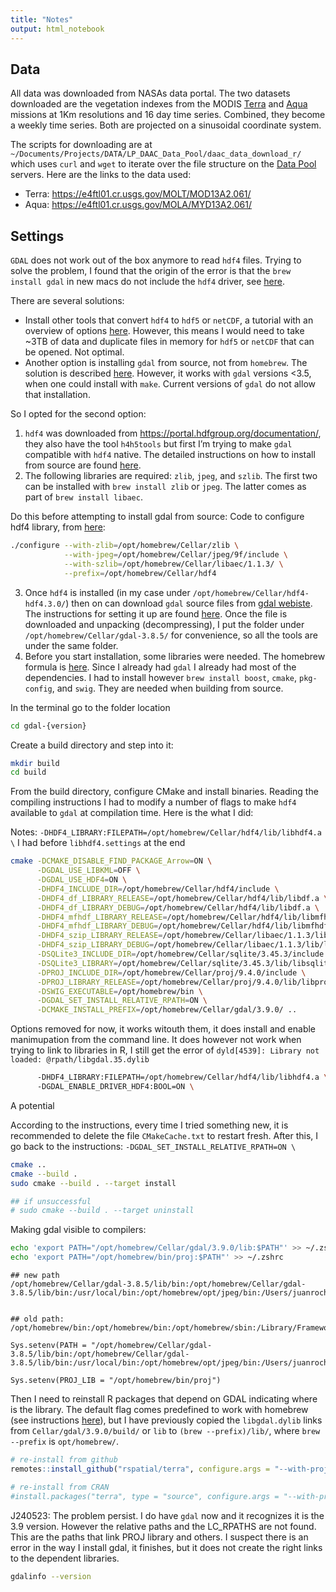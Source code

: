 ```yaml
---
title: "Notes"
output: html_notebook
---
```




## Data

All data was downloaded from NASAs data portal. The two datasets downloaded are 
the vegetation indexes from the MODIS [Terra]() and 
[Aqua](https://lpdaac.usgs.gov/products/myd13a2v061/) missions at 1Km resolutions
and 16 day time series. Combined, they become a weekly time series. Both are
projected on a sinusoidal coordinate system.

The scripts for downloading are at `~/Documents/Projects/DATA/LP_DAAC_Data_Pool/daac_data_download_r/`
which uses `curl` and `wget` to iterate over the file structure on the [Data Pool](https://lpdaac.usgs.gov/tools/data-pool/)
servers. Here are the links to the data used:

- Terra: <https://e4ftl01.cr.usgs.gov/MOLT/MOD13A2.061/>
- Aqua: <https://e4ftl01.cr.usgs.gov/MOLA/MYD13A2.061/>

## Settings

`GDAL` does not work out of the box anymore to read `hdf4` files. Trying to solve
the problem, I found that the origin of the error is that the `brew install gdal`
in new macs do not include the `hdf4` driver, see [here](https://github.com/rspatial/terra/issues/955).

There are several solutions:

- Install other tools that convert `hdf4` to `hdf5` or `netCDF`, a tutorial with an
overview of options [here](https://pjbartlein.github.io/REarthSysSci/hdf5_intro.html#convert-an-hdf4-file-to-hdf5). 
However, this means I would need to take ~3TB of data and duplicate files in memory
for `hdf5` or `netCDF` that can be opened. Not optimal.
- Another option is installing `gdal` from source, not from `homebrew`. The solution
is described [here](https://devcodef1.com/news/1022780/gdal-using-hdf4-formats).
However, it works with `gdal` versions <3.5, when one could install with `make`.
Current versions of `gdal` do not allow that installation.

So I opted for the second option:

1. `hdf4` was downloaded from <https://portal.hdfgroup.org/documentation/>, they also
have the tool `h4h5tools` but first I'm trying to make `gdal` compatible with `hdf4` native.
The detailed instructions on how to install from source are found [here](https://github.com/HDFGroup/hdf4/blob/hdf4.3.0/release_notes/INSTALL_Auto.txt).
2. The following libraries are required: `zlib`, `jpeg`, and `szlib`. The first two
can be installed with `brew install zlib` or `jpeg`. The latter comes as part of
`brew install libaec`.

Do this before attempting to install gdal from source: Code to configure hdf4 library, from [here](https://github.com/HDFGroup/hdf4/blob/hdf4.3.0/release_notes/INSTALL_Auto.txt):

```bash
./configure --with-zlib=/opt/homebrew/Cellar/zlib \
            --with-jpeg=/opt/homebrew/Cellar/jpeg/9f/include \
            --with-szlib=/opt/homebrew/Cellar/libaec/1.1.3/ \
            --prefix=/opt/homebrew/Cellar/hdf4
```



3. Once `hdf4` is installed (in my case under `/opt/homebrew/Cellar/hdf4-hdf4.3.0/`)
then on can download `gdal` source files from [gdal webiste](https://gdal.org/download.html).
The instructions for setting it up are found [here](https://gdal.org/development/building_from_source.html#building-from-source).
Once the file is downloaded and unpacking (decompressing), I put the folder under `/opt/homebrew/Cellar/gdal-3.8.5/`
for convenience, so all the tools are under the same folder. 
4. Before you start installation, some libraries were needed. The homebrew formula is [here](https://formulae.brew.sh/formula/gdal).
Since I already had `gdal` I already had most of the dependencies. I had to install however
`brew install boost`, `cmake`, `pkg-config`, and `swig`. They are needed when building
from source.


In the terminal go to the folder location

```bash
cd gdal-{version}
```

Create a build directory and step into it:

```bash
mkdir build
cd build
```

From the build directory, configure CMake and install binaries. Reading the compiling
instructions I had to modify a number of flags to make `hdf4` available to `gdal` 
at compilation time. Here is the what I did:

Notes: ` -DHDF4_LIBRARY:FILEPATH=/opt/homebrew/Cellar/hdf4/lib/libhdf4.a \` I had before `libhdf4.settings` at the end

```bash

cmake -DCMAKE_DISABLE_FIND_PACKAGE_Arrow=ON \
      -DGDAL_USE_LIBKML=OFF \
      -DGDAL_USE_HDF4=ON \
      -DHDF4_INCLUDE_DIR=/opt/homebrew/Cellar/hdf4/include \
      -DHDF4_df_LIBRARY_RELEASE=/opt/homebrew/Cellar/hdf4/lib/libdf.a \
      -DHDF4_df_LIBRARY_DEBUG=/opt/homebrew/Cellar/hdf4/lib/libdf.a \
      -DHDF4_mfhdf_LIBRARY_RELEASE=/opt/homebrew/Cellar/hdf4/lib/libmfhdf.a \
      -DHDF4_mfhdf_LIBRARY_DEBUG=/opt/homebrew/Cellar/hdf4/lib/libmfhdf.a \
      -DHDF4_szip_LIBRARY_RELEASE=/opt/homebrew/Cellar/libaec/1.1.3/lib/libsz.a \
      -DHDF4_szip_LIBRARY_DEBUG=/opt/homebrew/Cellar/libaec/1.1.3/lib/libsz.a \
      -DSQLite3_INCLUDE_DIR=/opt/homebrew/Cellar/sqlite/3.45.3/include \
      -DSQLite3_LIBRARY=/opt/homebrew/Cellar/sqlite/3.45.3/lib/libsqlite3.a \
      -DPROJ_INCLUDE_DIR=/opt/homebrew/Cellar/proj/9.4.0/include \
      -DPROJ_LIBRARY_RELEASE=/opt/homebrew/Cellar/proj/9.4.0/lib/libproj.a \
      -DSWIG_EXECUTABLE=/opt/homebrew/bin \
      -DGDAL_SET_INSTALL_RELATIVE_RPATH=ON \
      -DCMAKE_INSTALL_PREFIX=/opt/homebrew/Cellar/gdal/3.9.0/ ..

```

Options removed for now, it works witouth them, it does install and enable manimupation 
from the command line. It does however not work when trying to link to libraries in R, I 
still get the error of `dyld[4539]: Library not loaded: @rpath/libgdal.35.dylib`

```bash
      -DHDF4_LIBRARY:FILEPATH=/opt/homebrew/Cellar/hdf4/lib/libhdf4.a \ 
      -DGDAL_ENABLE_DRIVER_HDF4:BOOL=ON \
```

A potential 



According to the instructions, every time I tried something new, it is recommended to 
delete the file `CMakeCache.txt` to restart fresh.
After this, I go back to the instructions: `-DGDAL_SET_INSTALL_RELATIVE_RPATH=ON \`

```bash
cmake ..
cmake --build .
sudo cmake --build . --target install

## if unsuccessful
# sudo cmake --build . --target uninstall
```

Making gdal visible to compilers:

```bash
echo 'export PATH="/opt/homebrew/Cellar/gdal/3.9.0/lib:$PATH"' >> ~/.zshrc
echo 'export PATH="/opt/homebrew/bin/proj:$PATH"' >> ~/.zshrc


```


```
## new path
/opt/homebrew/Cellar/gdal-3.8.5/lib/bin:/opt/homebrew/Cellar/gdal-3.8.5/lib/bin:/usr/local/bin:/opt/homebrew/opt/jpeg/bin:/Users/juanrocha/.juliaup/bin:/opt/homebrew/bin:/opt/homebrew/sbin:/Library/Frameworks/Python.framework/Versions/3.12/bin:/usr/local/bin:/System/Cryptexes/App/usr/bin:/usr/bin:/bin:/usr/sbin:/sbin:/var/run/com.apple.security.cryptexd/codex.system/bootstrap/usr/local/bin:/var/run/com.apple.security.cryptexd/codex.system/bootstrap/usr/bin:/var/run/com.apple.security.cryptexd/codex.system/bootstrap/usr/appleinternal/bin:/var/folders/jm/d3760lfd491gkrb4_gll_n_w0000gn/T/RtmpyZAL9t/rstudio/terminal:/var/folders/jm/d3760lfd491gkrb4_gll_n_w0000gn/T/RtmpUPvm3b/rstudio/terminal:/var/folders/jm/d3760lfd491gkrb4_gll_n_w0000gn/T/Rtmpp5lRkj/rstudio/terminal:/opt/homebrew/bin:/opt/homebrew/sbin:/Library/Frameworks/Python.framework/Versions/3.12/bin:/Users/juanrocha/Applications/quarto/bin:/Library/TeX/texbin:/usr/texbin:/Applications/RStudio.app/Contents/Resources/app/quarto/bin:/Applications/RStudio.app/Contents/Resources/app/bin/postback


## old path:
/opt/homebrew/bin:/opt/homebrew/bin:/opt/homebrew/sbin:/Library/Frameworks/Python.framework/Versions/3.12/bin:/usr/local/bin:/System/Cryptexes/App/usr/bin:/usr/bin:/bin:/usr/sbin:/sbin:/var/run/com.apple.security.cryptexd/codex.system/bootstrap/usr/local/bin:/var/run/com.apple.security.cryptexd/codex.system/bootstrap/usr/bin:/var/run/com.apple.security.cryptexd/codex.system/bootstrap/usr/appleinternal/bin:/Users/juanrocha/Applications/quarto/bin:/Library/TeX/texbin:/usr/texbin:/Applications/RStudio.app/Contents/Resources/app/quarto/bin:/Applications/RStudio.app/Contents/Resources/app/bin/postback

Sys.setenv(PATH = "/opt/homebrew/Cellar/gdal-3.8.5/lib/bin:/opt/homebrew/Cellar/gdal-3.8.5/lib/bin:/usr/local/bin:/opt/homebrew/opt/jpeg/bin:/Users/juanrocha/.juliaup/bin:/opt/homebrew/bin:/opt/homebrew/sbin:/Library/Frameworks/Python.framework/Versions/3.12/bin:/usr/local/bin:/System/Cryptexes/App/usr/bin:/usr/bin:/bin:/usr/sbin:/sbin:/var/run/com.apple.security.cryptexd/codex.system/bootstrap/usr/local/bin:/var/run/com.apple.security.cryptexd/codex.system/bootstrap/usr/bin:/var/run/com.apple.security.cryptexd/codex.system/bootstrap/usr/appleinternal/bin:/var/folders/jm/d3760lfd491gkrb4_gll_n_w0000gn/T/RtmpyZAL9t/rstudio/terminal:/var/folders/jm/d3760lfd491gkrb4_gll_n_w0000gn/T/RtmpUPvm3b/rstudio/terminal:/var/folders/jm/d3760lfd491gkrb4_gll_n_w0000gn/T/Rtmpp5lRkj/rstudio/terminal:/opt/homebrew/bin:/opt/homebrew/sbin:/Library/Frameworks/Python.framework/Versions/3.12/bin:/Users/juanrocha/Applications/quarto/bin:/Library/TeX/texbin:/usr/texbin:/Applications/RStudio.app/Contents/Resources/app/quarto/bin:/Applications/RStudio.app/Contents/Resources/app/bin/postback)

Sys.setenv(PROJ_LIB = "/opt/homebrew/bin/proj")
```


Then I need to reinstall R packages that depend on GDAL indicating where is the library. 
The default flag comes predefined to work with homebrew (see instructions [here](https://github.com/rspatial/terra)),
but I have previously copied the `libgdal.dylib` links from `Cellar/gdal/3.9.0/build/` or `lib` to `(brew --prefix)/lib/`, where `brew --prefix` is `opt/homebrew/`.

```r
# re-install from github
remotes::install_github("rspatial/terra", configure.args = "--with-proj-lib=$(brew --prefix)/lib/")

# re-install from CRAN
#install.packages("terra", type = "source", configure.args = "--with-proj-lib=$(brew --prefix)/lib/")
```

J240523: The problem persist. I do have `gdal` now and it recognizes it is the 3.9 version. However the relative paths and the LC_RPATHS are not found. This are the paths that link PROJ library and others. I suspect there is an error in the way I install gdal, it finishes, but it does not create the right links to the dependent libraries.


```zsh
gdalinfo --version
```

